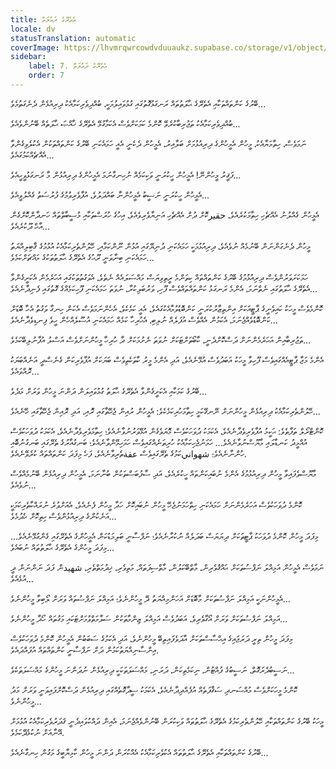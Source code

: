```yaml
---
title: އެތެރޭގެ ދައުލަތް
locale: dv
statusTranslation: automatic
coverImage: https://lhvmrqwrcowdvduuaukz.supabase.co/storage/v1/object/public/strapi-uploads/small_cover-tratado-de-psicologia-revolucionaria.webp-5e15e1cec4e0ebebcde5d7fc7565d8fd.webp
sidebar:
    label: 7. އެތެރޭގެ ދައުލަތް
    order: 7
---
```

ބޭރުގެ ކަންތައްތަކާއި އެތެރޭގެ ޙާލަތުތައް ރަނގަޅުގޮތުގައި ގުޅުވައިލުމަކީ، ބުއްދިވެރިކަމާއެކު ދިރިއުޅެން ދެނެގަތުމެވެ...

ބުއްދިވެރިކަމާއެކު ތަޖުރިބާކުރެވޭ ކޮންމެ ކަމަކަށްވެސް އެކަމާގުޅޭ އެތެރޭގެ ޚާއްޞަ ޙާލަތެއް ބޭނުންވެއެވެ...

ނަމަވެސް، ހިތާމަޔާއެކު، މީހުން އެމީހުންގެ ދިރިއުޅުމަށް ބަލާއިރު، އެމީހުން ދެކެނީ އެއީ ހަމައެކަނި ބޭރުގެ ކަންތައްތަކުން އެކުލެވިގެންވާ އެއްޗެއްކަމުގައެވެ...

ފަޤީރު މީހުންނޭ! އެމީހުން ހީކުރަނީ ވަކިކަމެއް ނުހިނގާނަމަ އެމީހުންގެ ދިރިއުޅުން މާ ރަނގަޅުވީހީއެވެ...

އެމީހުން ހީކުރަނީ ނަސީބު އެމީހުންނާ ބައްދަލުވެ، އުފާވެރިވުމުގެ ފުރުސަތު ގެއްލުވީއެވެ...

އެމީހުން ގެއްލުނު އެއްޗެހި ހިތާމަކުރެއެވެ، حقيرކޮށް ދުށް އެއްޗެހި އަނިޔާވެރިވެއެވެ، އިހުގެ ހުރަސްތަކާއި މުސީބާތްތައް ހަނދާންކޮށްގެން އާހް ދޫކުރެއެވެ...

މީހުން ދެނެގަންނަން ބޭނުމެއް ނުވެއެވެ، ދިރިއުޅުމަކީ ހަމައެކަނި ދުނިޔޭގައި އުޅުން ނޫންކަމާއި، ހޭލުންތެރިކަމާއެކު އުޅުމުގެ ޤާބިލިއްޔަތު ހަމައެކަނި ބިނާވަނީ ރޫޙުގެ އެތެރޭގެ ޙާލަތުތަކުގެ މައްޗަށްކަމެވެ...

ހަމަކަށަވަރުންވެސް ދިރިއުޅުމުގެ ބޭރުގެ ކަންތައްތައް ކިތަންމެ ރީތިވިޔަސް މައްސަލައެއް ނެތެވެ، އެވަގުތުތަކުގައި އަހަރެމެން އެކަށީގެންވާ އެތެރޭގެ ޙާލަތުގައި ނެތްނަމަ، އެންމެ ރަނގަޅު ކަންތައްތައްވެސް ފޫހި، ވަރުބަލިކުރާ، ނުވަތަ ހަމައެކަނި ފޫހިކަމެއްގެ ގޮތުގައި ފެނިދާނެއެވެ...

ކޮންމެވެސް މީހަކު ކައިވެނީގެ ޕާޓީއަކަށް އިންތިޒާރުކުރަނީ ކަންބޮޑުވުމާއެކުގައެވެ، އެއީ ކަމެކެވެ، އެހެންނަމަވެސް އެކަން ހިނގާ ވަގުތު އެހާ ބޮޑަށް ކަންބޮޑުވެއްޖެނަމަ، އެކަމުން އެއްވެސް އުފަލެއް ނުލިބި، އެހުރިހާ ކަމެއް ހަމައެކަނި އުސޫލެއްހެން ހީވެ ފިނޑިވެދާނެއެވެ...

ތަޖުރިބާއިން އަހަރެމެންނަށް ދަސްކޮށްދެނީ، ކާބޯތަށްޓަކަށް ނުވަތަ ނެށުމަކަށް ދާ ހުރިހާ މީހުންނަށްވެސް އަސްލު އުފާނުލިބޭކަމެވެ...

އެންމެ މަޖާ ޕާޓީއެއްގައިވެސް ފޫހިވާ މީހަކު އަބަދުވެސް އުޅޭނެއެވެ، އަދި އެންމެ މީރު ކާތަކެތިވެސް ބަޔަކަށް އުފާވެރިކަން ގެނެސްދީ އަނެއްބަޔަކު ރޮއްވައެވެ...

ބޭރުގެ ކަމަކާއި އެކަށީގެންވާ އެތެރޭގެ ޙާލަތު ގުޅުވައިލަން ދަންނަ މީހުން ވަރަށް މަދެވެ...

ހޭލުންތެރިކަމާއެކު ދިރިއުޅެން މީހުންނަށް ނޭނގޭކަމީ ހިތާމަހުރިކަމެކެވެ: އެމީހުން ރުއިން ޖެހޭތާގައި ރޮއި، އަދި ރޮއިން ޖެހޭތާގައި ހޭނެއެވެ...

ކޮންޓްރޯލް ތަފާތެވެ: ޙަކީމު އުފާވެރިވެދާނެއެވެ، އެކަމަކު ދުވަހަކުވެސް މޮޔަވެގެން އުޅޭވަރުނުވާނެއެވެ؛ ހިތާމަވެރިވެދާނެއެވެ، އެކަމަކު ދުވަހަކުވެސް އުއްމީދު ކަނޑާލައި މާޔޫސްނުވާނެއެވެ... ހަމަނުޖެހިކަމާއެކު ހުރިތަނެއްގައިވެސް ހަމަހިމޭންވާނެއެވެ؛ ބަނގުއާރުގެ ތެރޭގައި ބަނގުނުބޮއި ހުންނާނެއެވެ؛ شهوانيކަމުގެ ތެރޭގައިވެސް عفةތެރިވާނެއެވެ، ފަހެ މިފަދަ ކަންތައްތައް ކުރެވޭނެއެވެ.

މާޔޫސްވެފައިވާ މީހުން ދިރިއުޅުމުގެ އެންމެ ނުބައިކަންތައް ހީކުރެއެވެ، އަދި ސާފުބަސްތަކުން ބުނާނަމަ، އެމީހުން ދިރިއުޅެން ބޭނުމެއްވެސް ނުވެއެވެ...

ކޮންމެ ދުވަހަކުވެސް އަހަރެމެންނަށް ހަމައެކަނި ހިތްހަމަނުޖެހޭ މީހުން ނުބައިކޮށް ހަދާ މީހުން ފެނެއެވެ، އެއަށްވުރެ ނުރައްކާތެރިކަމަކީ އަނެކުންގެ ދިރިއުޅުންވެސް ހިތިކޮށް ހެދުމެވެ...

މިފަދަ މީހުން ކޮންމެ ދުވަހަކު ޕާޓީތަކަށް ދިޔަޔަސް ބަދަލެއް ނުކުރާނެއެވެ؛ ނަފްސާނީ ބަލިމަޑުކަން އެމީހުންގެ އެތެރޭގައި ގެންގުޅޭނެއެވެ... މިފަދަ މީހުންގެ އެތެރޭގެ ޙާލަތުތައް ނުބައެވެ...

ނަމަވެސް އެމީހުން އަމިއްލަ ނަފްސުތަކަށް ޙައްޤުވެރިން، މާތްބޭކަލުން، މާތްސިފަތައް، މަތިވެރި، ޚިދުމަތްތެރި، شهيدން ފަދަ ނަންނަން ދީ އުޅެއެވެ...

އެމީހުންނަކީ އަމިއްލަ ނަފްސުތަކަށް މާބޮޑަށް އަހަންމިއްޔަތު ދޭ މީހުންނެވެ؛ އަމިއްލަ ނަފްސުތައް ވަރަށް ލޯބިވާ މީހުންނެވެ...

އަމިއްލަ ނަފްސުތަކަށް ވަރަށް އޯގާވެރިވެ، އަބަދުވެސް އަމިއްލަ ޒިންމާތަކުން ސަލާމަތްވުމަށްޓަކައި މަގުތައް ހޯދާ މީހުންނެވެ...

މިފަދަ މީހުން ތިރީ ދަރަޖައިގެ އިޙްސާސްތަކަށް އާދަވެފައިތިބޭ މީހުންނެވެ، އަދި އެކަމުގެ ސަބަބުން އެމީހުން ކޮންމެ ދުވަހަކުވެސް އިންސާނިއްޔަތުކަމުން ދަށް ނަފްސާނީ ކަންތައްތައް އުފައްދައެވެ.

ނަސީބުދެރަގޮތް، ނަސީބުގެ ފުއްޓުން، ނިކަމެތިކަން، ދަރަނި، މައްސަލަތަކަކީ ދިރިއުޅެން ނުދަންނަ މީހުންގެ މައްސަލަތަކެވެ...

ކޮންމެ މީހަކަށްވެސް މުއްސަނދި ސަޤާފަތެއް އުފެއްދިދާނެއެވެ، އެކަމަކު ސީދާގޮތެއްގައި ދިރިއުޅެން ދަސްކޮށްފައިވަނީ ވަރަށް މަދު މީހުންނެވެ...

މީހަކު ބޭރުގެ ކަންތައްތަކާއި ހޭލުންތެރިކަމުގެ އެތެރޭގެ ޙާލަތުތައް ވަކިކުރަން ބޭނުންވެއްޖެނަމަ، އެއިން ދައްކުވައިދެނީ ޤަދަރުވެރިކަމާއެކު އުޅުމަށް އޭނާއަށް ނުކުޅެދޭކަމެވެ.

ބޭރުގެ ކަންތައްތަކާއި އެތެރޭގެ ޙާލަތުތައް އެކުވެރިކަމާއެކު އެއްކުރަން ދަންނަ މީހުން ކާމިޔާބީގެ މަގުން ހިނގާނެއެވެ...

